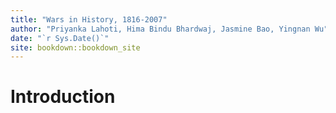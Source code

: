 ```yaml
--- 
title: "Wars in History, 1816-2007"
author: "Priyanka Lahoti, Hima Bindu Bhardwaj, Jasmine Bao, Yingnan Wu"
date: "`r Sys.Date()`"
site: bookdown::bookdown_site
---
```


# Introduction

